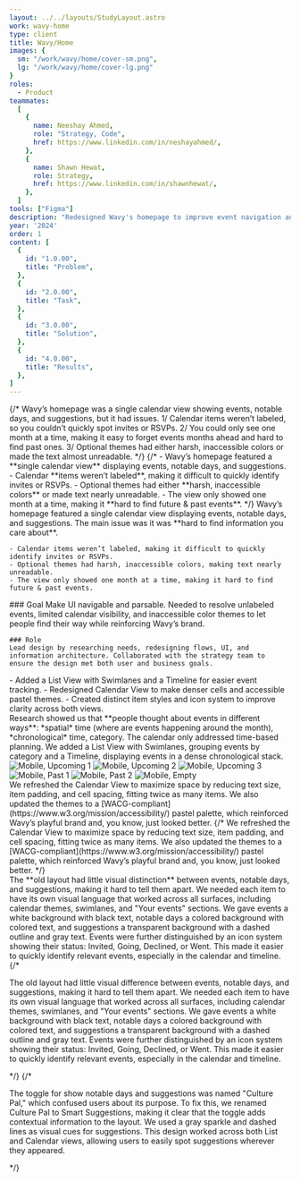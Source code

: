 ```yaml
---
layout: ../../layouts/StudyLayout.astro
work: wavy-home
type: client
title: Wavy/Home
images: {
  sm: "/work/wavy/home/cover-sm.png",
  lg: "/work/wavy/home/cover-lg.png"
}
roles: 
  - Product
teammates:
  [
    {
      name: Neeshay Ahmed,
      role: "Strategy, Code",
      href: https://www.linkedin.com/in/neshayahmed/,
    },
    {
      name: Shawn Hewat,
      role: Strategy,
      href: https://www.linkedin.com/in/shawnhewat/,
    },
  ]
tools: ["Figma"]
description: "Redesigned Wavy's homepage to improve event navigation and accessibility. We added a List View with Swimlanes and a Timeline for easier sorting and event tracking, making it the default view. The Calendar View was updated for better spacing and readability with accessible, pastel themes. Differentiated event types through distinct visual styles and icons for quick identification. Lastly, renamed 'Culture Pal' to 'Smart Suggestions', making it clearer and more intuitive for users."
year: '2024'
order: 1
content: [
  {
    id: "1.0.00",
    title: "Problem",
  },
  {
    id: "2.0.00",
    title: "Task",
  },
  {
    id: "3.0.00",
    title: "Solution",
  },
  {
    id: "4.0.00",
    title: "Results",
  },
]
---
```


<Section id="1.0.00" title='Problem'>
  <Fragment slot="context">
    {/* Wavy’s homepage was a single calendar view showing events, notable days, and suggestions, but it had issues. 1/ Calendar items weren’t labeled, so you couldn’t quickly spot invites or RSVPs. 2/ You could only see one month at a time, making it easy to forget events months ahead and hard to find past ones. 3/ Optional themes had either harsh, inaccessible colors or made the text almost unreadable. */}
    {/* - Wavy’s homepage featured a **single calendar view** displaying events, notable days, and suggestions.
    - Calendar **items weren’t labeled**, making it difficult to quickly identify invites or RSVPs.
    - Optional themes had either **harsh, inaccessible colors** or made text nearly unreadable.
    - The view only showed one month at a time, making it **hard to find future & past events**. */}
    Wavy’s homepage featured a single calendar view displaying events, notable days, and suggestions. The main issue was it was **hard to find information you care about**. 

    - Calendar items weren’t labeled, making it difficult to quickly identify invites or RSVPs. 
    - Optional themes had harsh, inaccessible colors, making text nearly unreadable. 
    - The view only showed one month at a time, making it hard to find future & past events.
  </Fragment>
  <Carousel
    slides={[
      {
        id: "1.0.01",
        src: "/work/wavy/home/note-problem-1.png",
        alt: "Problem notes",
      },
      {
        id: "1.0.02",
        src: "/work/wavy/home/note-problem-2.png",
        alt: "Problem thoughts",
      },
    ]}
    span={{ base: 12, md: 8 }}
    fit="cover"
  />
</Section>
<Section id="2.0.00" title='Task'>
  <Fragment slot="context">
    ### Goal
    Make UI navigable and parsable. Needed to resolve unlabeled events, limited calendar visibility, and inaccessible color themes to let people find their way while reinforcing Wavy’s brand.

    ### Role
    Lead design by researching needs, redesigning flows, UI, and information architecture. Collaborated with the strategy team to ensure the design met both user and business goals.
  </Fragment>
</Section>
<Section id="3.0.00" title='Solution'>
  <Fragment slot="context">
    - Added a List View with Swimlanes and a Timeline for easier event tracking.
    - Redesigned Calendar View to make denser cells and accessible pastel themes.
    - Created distinct item styles and icon system to improve clarity across both views.
  </Fragment>
  <Section id='3.1.00' title="List View" isSubsection={true}>
    <Fragment slot="context">Research showed us that **people thought about events in different ways**: *spatial* time (where are events happening around the month), *chronological* time, category. The calendar only addressed time-based planning.</Fragment>
    <Carousel
      slides={[
        {
          id: "3.1.01",
          src: "/work/wavy/home/note-layout.png",
          alt: "sketch, Layout",
        },
        {
          id: "3.1.02",
          src: "/work/wavy/home/note-your-events.png",
          alt: "sketch, events",
        },
      ]}
      span={{ base: 12, md: 8 }}
      fit="cover"
    />
    <Carousel
      slides={[
        {
          id: "3.1.01",
          src: "/work/wavy/home/upcoming-1.png",
          alt: "Upcoming 1",
        },
        {
          id: "3.1.02",
          src: "/work/wavy/home/upcoming-2.png",
          alt: "Upcoming 2",
        },
        {
          id: "3.1.03",
          src: "/work/wavy/home/past.png",
          alt: "Past",
        },
        {
          id: "3.1.04",
          src: "/work/wavy/home/empty.png",
          alt: "Empty",
        },
      ]}
      span={{ base: 12, md: 8 }}
      orientation="3/2"
      fit="contain"
    >
      <Fragment slot="description">We added a List View with Swimlanes, grouping events by category and a Timeline, displaying events in a dense chronological stack.</Fragment>
    </Carousel>
    <Carousel
      slides={[
        {
          id: "3.1.07",
          src: "/work/wavy/home/upcoming-mobile-1.png",
          alt: "Mobile, Upcoming 1",
        },
        {
          id: "3.1.08",
          src: "/work/wavy/home/upcoming-mobile-2.png",
          alt: "Mobile, Upcoming 2",
        },
        {
          id: "3.1.09",
          src: "/work/wavy/home/upcoming-mobile-3.png",
          alt: "Mobile, Upcoming 3",
        },
        {
          id: "3.1.10",
          src: "/work/wavy/home/past-mobile-1.png",
          alt: "Mobile, Past 1",
        },
        {
          id: "3.1.10",
          src: "/work/wavy/home/past-mobile-2.png",
          alt: "Mobile, Past 2",
        },
        {
          id: "3.1.10",
          src: "/work/wavy/home/empty-mobile.png",
          alt: "Mobile, Empty",
        },
      ]}
      classes="sm:hidden"
      orientation="vertical"
      fullBleed={{ base: true, lg: false }}
      isPadded={false}
    />
    <Row classes="hidden sm:grid">
      <Image
        id="3.1.07"
        src="/work/wavy/home/upcoming-mobile-1.png"
        alt="Mobile, Upcoming 1"
        span={{ base: 6, md: 4 }}
        orientation="vertical"
        isFullBleed={true}
      />
      <Image
        id="3.1.08"
        src="/work/wavy/home/upcoming-mobile-2.png"
        alt="Mobile, Upcoming 2"
        span={{ base: 6, md: 4 }}
        orientation="vertical"
        isFullBleed={true}
      />
      <Image
        id="3.1.09"
        src="/work/wavy/home/upcoming-mobile-3.png"
        alt="Mobile, Upcoming 3"
        span={{ base: 6, md: 4 }}
        orientation="vertical"
        isFullBleed={true}
      />
      <Image
        id="3.1.10"
        src="/work/wavy/home/past-mobile-1.png"
        alt="Mobile, Past 1"
        span={{ base: 6, md: 4 }}
        orientation="vertical"
        isFullBleed={true}
      />
      <Image
        id="3.1.11"
        src="/work/wavy/home/past-mobile-2.png"
        alt="Mobile, Past 2"
        span={{ base: 6, md: 4 }}
        orientation="vertical"
        isFullBleed={true}
      />
      <Image
        id="3.1.12"
        src="/work/wavy/home/empty-mobile.png"
        alt="Mobile, Empty"
        span={{ base: 6, md: 4 }}
        orientation="vertical"
        isFullBleed={true}
      />
    </Row>
  </Section>
  <Section id='3.2.00' title="Calendar View" isSubsection={true}>
    <Fragment slot="context">We refreshed the Calendar View to maximize space by reducing text size, item padding, and cell spacing, fitting twice as many items. We also updated the themes to a [WACG-compliant](https://www.w3.org/mission/accessibility/) pastel palette, which reinforced Wavy’s playful brand and, you know, just looked better.</Fragment>
    <Carousel
      slides={[
        {
          id: "3.2.01",
          src: "/work/wavy/home/calendar.png",
          alt: "Calendar",
        },
        {
          id: "3.2.02",
          src: "/work/wavy/home/calendar-cell.png",
          alt: "Calendar cell",
        },
        {
          id: "3.2.03",
          src: "/work/wavy/home/note-calendar-1.png",
          alt: "Sketch, layout",
        },
        {
          id: "3.2.04",
          src: "/work/wavy/home/note-calendar-2.png",
          alt: "Sketch, layout",
        },
        {
          id: "3.2.05",
          src: "/work/wavy/home/note-cell.png",
          alt: "Sketch, cell",
        },
      ]}
      span={{ base: 12, md: 8 }}
      orientation="3/2"
      fit="cover"
    >
      {/* <Fragment slot="description">We refreshed the Calendar View to maximize space by reducing text size, item padding, and cell spacing, fitting twice as many items. We also updated the themes to a [WACG-compliant](https://www.w3.org/mission/accessibility/) pastel palette, which reinforced Wavy’s playful brand and, you know, just looked better.</Fragment> */}
    </Carousel>
    <Carousel
      slides={[
        {
          id: "3.2.06",
          src: "/work/wavy/home/calendar-default.png",
          alt: "Calendar, default",
        },
        {
          id: "3.2.07",
          src: "/work/wavy/home/calendar-red.png",
          alt: "Calendar, red",
        },
        {
          id: "3.2.08",
          src: "/work/wavy/home/calendar-pink.png",
          alt: "Calendar, pink",
        },
        {
          id: "3.2.09",
          src: "/work/wavy/home/calendar-orange.png",
          alt: "Calendar, orange",
        },
        {
          id: "3.2.10",
          src: "/work/wavy/home/calendar-yellow.png",
          alt: "Calendar, yellow",
        },
        {
          id: "3.2.11",
          src: "/work/wavy/home/calendar-green.png",
          alt: "Calendar, green",
        },
        {
          id: "3.2.12",
          src: "/work/wavy/home/calendar-blue.png",
          alt: "Calendar, blue",
        },
        {
          id: "3.2.13",
          src: "/work/wavy/home/calendar-purple.png",
          alt: "Calendar, purple",
        },
      ]}
      span={{ base: 12, md: 8 }}
      orientation="3/2"
      fit="cover"
    />
  </Section>
  <Section id='3.3.00' title="Unique Styles" isSubsection={true}>
    <Fragment slot="context">The **old layout had little visual distinction** between events, notable days, and suggestions, making it hard to tell them apart. We needed each item to have its own visual language that worked across all surfaces, including calendar themes, swimlanes, and "Your events" sections.</Fragment>
    <Carousel
      slides={[
        {
          id: "3.3.01",
          src: "/work/wavy/home/differenciated-styles.png",
          alt: "Items",
        },
        {
          id: "3.3.02",
          src: "/work/wavy/home/note-styles.png",
          alt: "Items Sketch",
        },
        {
          id: "3.3.03",
          src: "/work/wavy/home/note-smart-suggestions-1.png",
          alt: "Suggestion sketch",
        },
        {
          id: "3.3.04",
          src: "/work/wavy/home/note-smart-suggestions-2.png",
          alt: "Suggestion sketch",
        },
      ]}
      span={{ base: 12, md: 10, lg: 8 }}
      isPadded={{ base: false, md: true }} 
      hasBorder={{ base: true, md: false }}
    >
      <Fragment slot="description">We gave events a white background with black text, notable days a colored background with colored text, and suggestions a transparent background with a dashed outline and gray text.</Fragment>
    </Carousel> 
    <Carousel
      slides={[
        {
          id: "3.4.01",
          src: "/work/wavy/home/event-statuses.png",
          alt: "Event status",
        },
        {
          id: "3.4.02",
          src: "/work/wavy/home/note-event-statuses.png",
          alt: "Event sketch",
        },
      ]}
      span={{ base: 12, md: 10, lg: 8 }}
      isPadded={{ base: false, md: true }} 
      hasBorder={{ base: true, md: false }}
    >
      <Fragment slot="description">Events were further distinguished by an icon system showing their status: Invited, Going, Declined, or Went. This made it easier to quickly identify relevant events, especially in the calendar and timeline.</Fragment>
    </Carousel>
  </Section>
</Section>
{/* <Section id="4.00" title="Unique Styling">
  <p slot="context">The old layout had little visual difference between events, notable days, and suggestions, making it hard to tell them apart. We needed each item to have its own visual language that worked across all surfaces, including calendar themes, swimlanes, and "Your events" sections. We gave events a white background with black text, notable days a colored background with colored text, and suggestions a transparent background with a dashed outline and gray text. Events were further distinguished by an icon system showing their status: Invited, Going, Declined, or Went. This made it easier to quickly identify relevant events, especially in the calendar and timeline.</p>
  <Carousel
    slides={[
      {
        id: "4.01",
        src: "/work/wavy/home/differenciated-styles.png",
        alt: "Items",
      },
      {
        id: "4.02",
        src: "/work/wavy/home/note-styles.png",
        alt: "Items Sketch",
      },
      {
        id: "4.03",
        src: "/work/wavy/home/note-smart-suggestions-1.png",
        alt: "Suggestion sketch",
      },
      {
        id: "4.04",
        src: "/work/wavy/home/note-smart-suggestions-2.png",
        alt: "Suggestion sketch",
      },
    ]}
    span={{ base: 12, md: 10, lg: 8 }}
		isPadded={{ base: false, md: true }} 
		hasBorder={{ base: true, md: false }}
  />
   <Carousel
    slides={[
      {
        id: "4.05",
        src: "/work/wavy/home/event-statuses.png",
        alt: "Event status",
      },
      {
        id: "4.06",
        src: "/work/wavy/home/note-event-statuses.png",
        alt: "Event sketch",
      },
    ]}
    span={{ base: 12, md: 10, lg: 8 }}
		isPadded={{ base: false, md: true }} 
		hasBorder={{ base: true, md: false }}
  />
</Section> */}
{/* <Section id="5.00" title="Smart Suggestions">
  <p slot="context">The toggle for show notable days and suggestions was named "Culture Pal," which confused users about its purpose. To fix this, we renamed Culture Pal to Smart Suggestions, making it clear that the toggle adds contextual information to the layout. We used a gray sparkle and dashed lines as visual cues for suggestions. This design worked across both List and Calendar views, allowing users to easily spot suggestions wherever they appeared.</p>
  <Carousel
    slides={[
      {
        id: "5.01",
        src: "/work/wavy/home/smart-suggestions-toggle.png",
        alt: "Suggestion toggle",
      },
      {
        id: "5.02",
        src: "/work/wavy/home/smart-suggestions-components.png",
        alt: "Suggestion components",
      },
      {
        id: "5.03",
        src: "/work/wavy/home/note-smart-suggestions-1.png",
        alt: "Suggestion sketch",
      },
      {
        id: "5.04",
        src: "/work/wavy/home/note-smart-suggestions-2.png",
        alt: "Suggestion sketch",
      },
    ]}
    span={{ base: 12, md: 10, lg: 8 }}
		isPadded={{ base: false, md: true }} 
		hasBorder={{ base: true, md: false }}
  />
</Section> */}